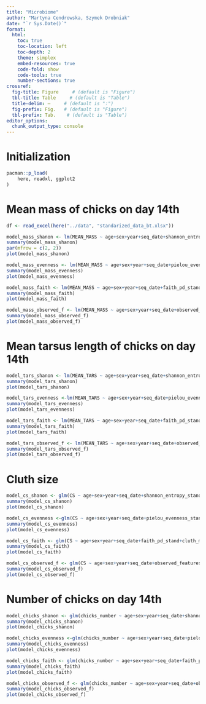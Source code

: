 ```yaml
---
title: "Microbiome"
author: "Martyna Cendrowska, Szymek Drobniak"
date: "`r Sys.Date()`"
format:
  html:
    toc: true
    toc-location: left
    toc-depth: 2
    theme: simplex
    embed-resources: true
    code-fold: show
    code-tools: true
    number-sections: true
crossref: 
  fig-title: Figure     # (default is "Figure")
  tbl-title: Table     # (default is "Table")
  title-delim: —     # (default is ":")
  fig-prefix: Fig.   # (default is "Figure")
  tbl-prefix: Tab.    # (default is "Table")
editor_options: 
  chunk_output_type: console
---
```


# Initialization
```r
pacman::p_load(
    here, readxl, ggplot2
)
```

# Mean mass of chicks on day 14th

```r
df <- read_excel(here("../data", "standarized_data_bt.xlsx"))

model_mass_shanon <- lm(MEAN_MASS ~ age+sex+year+seq_date+shannon_entropy_stand+cluth_manipulation+LD+sex*cluth_manipulation, data=df) 
summary(model_mass_shanon)
par(mfrow = c(2, 2))
plot(model_mass_shanon)

model_mass_evenness <- lm(MEAN_MASS ~ age+sex+year+seq_date+pielou_evenness_stand+cluth_manipulation+LD+sex*cluth_manipulation, data=df)
summary(model_mass_evenness)
plot(model_mass_evenness)

model_mass_faith <- lm(MEAN_MASS ~ age+sex+year+seq_date+faith_pd_stand+cluth_manipulation+LD+sex*cluth_manipulation, data=df)
summary(model_mass_faith)
plot(model_mass_faith)

model_mass_observed_f <- lm(MEAN_MASS ~ age+sex+year+seq_date+observed_features_stand+cluth_manipulation+LD+sex*cluth_manipulation, data=df)
summary(model_mass_observed_f)
plot(model_mass_observed_f)
```

# Mean tarsus length of chicks on day 14th

```r
model_tars_shanon <- lm(MEAN_TARS ~ age+sex+year+seq_date+shannon_entropy_stand+cluth_manipulation+LD+sex*cluth_manipulation, data=df) 
summary(model_tars_shanon)
plot(model_tars_shanon)

model_tars_evenness <-lm(MEAN_TARS ~ age+sex+year+seq_date+pielou_evenness_stand+cluth_manipulation+LD+sex*cluth_manipulation, data=df)
summary(model_tars_evenness)
plot(model_tars_evenness)

model_tars_faith <- lm(MEAN_TARS ~ age+sex+year+seq_date+faith_pd_stand+cluth_manipulation+LD+sex*cluth_manipulation, data=df)
summary(model_tars_faith)
plot(model_tars_faith)

model_tars_observed_f <- lm(MEAN_TARS ~ age+sex+year+seq_date+observed_features_stand+cluth_manipulation+LD+sex*cluth_manipulation, data=df)
summary(model_tars_observed_f)
plot(model_tars_observed_f)
```

# Cluth size

```r
model_cs_shanon <- glm(CS ~ age+sex+year+seq_date+shannon_entropy_stand+cluth_manipulation+LD, data=df) 
summary(model_cs_shanon)
plot(model_cs_shanon)

model_cs_evenness <-glm(CS ~ age+sex+year+seq_date+pielou_evenness_stand+cluth_manipulation+LD, data=df)
summary(model_cs_evenness)
plot(model_cs_evenness)

model_cs_faith <- glm(CS ~ age+sex+year+seq_date+faith_pd_stand+cluth_manipulation+LD, data=df)
summary(model_cs_faith)
plot(model_cs_faith)

model_cs_observed_f <- glm(CS ~ age+sex+year+seq_date+observed_features_stand+cluth_manipulation+LD, data=df)
summary(model_cs_observed_f)
plot(model_cs_observed_f)
```

# Number of chicks on day 14th 
```r
model_chicks_shanon <- glm(chicks_number ~ age+sex+year+seq_date+shannon_entropy_stand+cluth_manipulation+LD, data=df) 
summary(model_chicks_shanon)
plot(model_chicks_shanon)

model_chicks_evenness <-glm(chicks_number ~ age+sex+year+seq_date+pielou_evenness_stand+cluth_manipulation+LD, data=df)
summary(model_chicks_evenness)
plot(model_chicks_evenness)

model_chicks_faith <- glm(chicks_number ~ age+sex+year+seq_date+faith_pd_stand+cluth_manipulation+LD, data=df)
summary(model_chicks_faith)
plot(model_chicks_faith)

model_chicks_observed_f <- glm(chicks_number ~ age+sex+year+seq_date+observed_features_stand+cluth_manipulation+LD, data=df)
summary(model_chicks_observed_f)
plot(model_chicks_observed_f)
```
